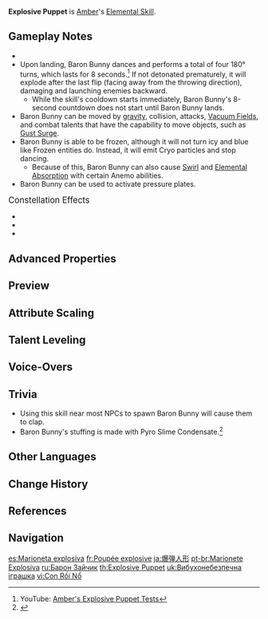 {{Talent Infobox
|image         = Talent Explosive Puppet.png
|character     = Amber
|type          = Elemental Skill
|info          = The ever-reliable Baron Bunny takes the stage.<br /><br />'''Baron Bunny'''<ul><li>Continuously taunts the enemy, drawing their fire.</li><li>Baron Bunny's HP scales with Amber's Max HP.</li><li>When destroyed or when its timer expires, Baron Bunny explodes, dealing {{Color|[[AoE]] Pyro DMG}}.</li></ul><br />'''Hold'''<br />Adjusts the throwing direction of Baron Bunny.<br />The longer the button is held, the further the throw.
|scale_att1    = Max HP
|scale_att2    = ATK
|energyGen     = This skill generates '''4''' elemental particles when the explosion hits at least 1 target.
|particles     = 4
|CD            = 15s
|attr1         = Inherited HP
|value1        = 41.4–98.2%
|attr2         = Explosion DMG
|value2        = 123–293%
|utility1      = AoE
|utility2      = Effects Retained Character Fallen
|utility3      = Taunting
}}
{{Description|Baron Bunny hails from a storied lineage, but Amber has stopped keeping count since Baron Bunny the 893rd.}}
'''Explosive Puppet''' is [[Amber]]'s [[Elemental Skill]].

==Gameplay Notes==
* {{TalentNote|particles|the explosion|4}}
* Upon landing, Baron Bunny dances and performs a total of four 180° turns, which lasts for 8 seconds.<ref>YouTube: [https://youtu.be/JuqF-VlCC40 Amber's Explosive Puppet Tests]</ref> If not detonated prematurely, it will explode after the last flip (facing away from the throwing direction), damaging and launching enemies backward.
** While the skill's cooldown starts immediately, Baron Bunny's 8-second countdown does not start until Baron Bunny lands.
* Baron Bunny can be moved by [[gravity]], collision, attacks, [[Vacuum Field]]s, and combat talents that have the capability to move objects, such as [[Gust Surge]].
* Baron Bunny is able to be frozen, although it will not turn icy and blue like Frozen entities do. Instead, it will emit Cryo particles and stop dancing.
** Because of this, Baron Bunny can also cause [[Swirl]] and [[Elemental Absorption]] with certain Anemo abilities.
* Baron Bunny can be used to activate pressure plates.

;<big>Constellation Effects</big>
*{{TalentNote|constellation|2|Bunny Triggered}}
*{{TalentNote|constellation|4|It's Not Just Any Doll...}}
*{{TalentNote|constellation|5|It's Baron Bunny!}}

==Advanced Properties==
{{Advanced Properties
|title   = Explosion DMG
|gu      = 2U
|icdtag  = none
|poise   = 260
|impulse = 5
|blunt   = 1
}}

==Preview==
{{Preview
|file1=Explosive Puppet Press Preview
|caption1=Press

|file2=Explosive Puppet Hold Preview
|caption2=Hold
}}
{{clr}}

==Attribute Scaling==
{{Talent Scaling
|talentType=Elemental Skill
|levels=14
|order=inheritedhp,explosiondmg,cd
|titles=Inherited HP (% Max HP),Explosion DMG (%),CD
|inheritedhp_1=41.36
|inheritedhp_2=44.46
|inheritedhp_3=47.56
|inheritedhp_4=51.7
|inheritedhp_5=54.8
|inheritedhp_6=57.9
|inheritedhp_7=62.04
|inheritedhp_8=66.18
|inheritedhp_9=70.31
|inheritedhp_10=74.45
|inheritedhp_11=78.58
|inheritedhp_12=82.72
|inheritedhp_13=87.89
|inheritedhp_14=93.1
|explosiondmg_1=123.2
|explosiondmg_2=132.44
|explosiondmg_3=141.68
|explosiondmg_4=154
|explosiondmg_5=163.24
|explosiondmg_6=172.48
|explosiondmg_7=184.8
|explosiondmg_8=197.12
|explosiondmg_9=209.44
|explosiondmg_10=221.76
|explosiondmg_11=234.08
|explosiondmg_12=246.4
|explosiondmg_13=261.8
|explosiondmg_14=277
|cd=15s
}}

==Talent Leveling==
{{Talent Upgrade|Amber}}

==Voice-Overs==
{{Talent VO}}

==Trivia==
* Using this skill near most NPCs to spawn Baron Bunny will cause them to clap.
* Baron Bunny's stuffing is made with Pyro Slime Condensate.<ref>{{Ref/Quest|Studious Maid}}</ref>

==Other Languages==
{{Other Languages
|en      = Explosive Puppet
|zhs     = 爆弹玩偶
|zhs_rm  = Bàodàn Wán'ǒu
|zht     = 爆彈玩偶
|zht_rm  = Bàodàn Wán'ǒu
|zh_tl   = Explosive Doll
|ja      = 爆弾人形
|ja_rm   = Bakudan Ningyou
|ja_tl   = Bomb Doll
|ko      = 폭탄 인형
|ko_rm   = Poktan Inhyeong
|ko_tl   = Bomb Doll
|es      = Marioneta explosiva
|es_tl   = Explosive Marionette
|fr      = Poupée explosive
|fr_tl   = Explosive Doll
|ru      = Барон Зайчик
|ru_tl   = Baron Bunny
|th      = Explosive Puppet
|vi      = Con Rối Nổ
|vi_tl   = Explosive Puppet
|de      = Sprengpuppe
|de_tl   = Blow-up Puppet
|id      = Explosive Puppet
|pt      = Marionete Explosiva
|pt_tl   = Explosive Marionette
|tr      = Patlayıcı Kukla
|tr_tl   = 
|it      = Bambola esplosiva
|it_tl   = Explosive Doll
}}

==Change History==
{{Change History|1.0}}

==References==
{{Reflist}}

==Navigation==
{{Talent Navbox|Amber}}

[[es:Marioneta explosiva]]
[[fr:Poupée explosive]]
[[ja:爆弾人形]]
[[pt-br:Marionete Explosiva]]
[[ru:Барон Зайчик]]
[[th:Explosive Puppet]]
[[uk:Вибухонебезпечна іграшка]]
[[vi:Con Rối Nổ]]